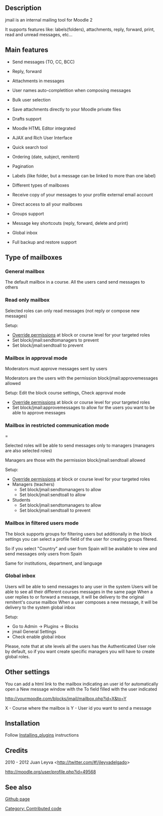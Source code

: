 == Description ==

jmail is an internal mailing tool for Moodle 2

It supports features like: labels(folders), attachments, reply, forward, print, read and unread messages, etc...

== Main features ==

* Send messages (TO, CC, BCC)

* Reply, forward

* Attachments in messages

* User names auto-completition when composing messages

* Bulk user selection

* Save attachments directly to your Moodle private files

* Drafts support

* Moodle HTML Editor integrated

* AJAX and Rich User Interface

* Quick search tool

* Ordering (date, subject, remitent)

* Pagination

* Labels (like folder, but a message can be linked to more than one label)

* Different types of mailboxes

* Receive copy of your messages to your profile external email account

* Direct access to all your mailboxes

* Groups support

* Message key shortcouts (reply, forward, delete and print)

* Global inbox

* Full backup and restore support


== Type of mailboxes ==

=== General mailbox ===

The default mailbox in a course. All the users cand send messages to others


=== Read only mailbox ===

Selected roles can only read messages (not reply or compose new messages)

Setup:
* [[Override permissions]] at block or course level for your targeted roles
* Set block/jmail:sendtomanagers to prevent
* Set block/jmail:sendtoall to prevent


=== Mailbox in approval mode ===

Moderators must approve messages sent by users

Moderators are the users with the permission block/jmail:approvemessages allowed

Setup:
Edit the block course settings, Check approval mode
* [[Override permissions]] at block or course level for your targeted roles
* Set block/jmail:approvemessages to allow for the users you want to be able to approve messages


=== Mailbox in restricted communication mode ====

Selected roles will be able to send messages only to managers (managers are also selected roles)

Managers are those with the permission block/jmail:sendtoall allowed

Setup:
* [[Override permissions]] at block or course level for your targeted roles
* Managers (teachers)
** Set block/jmail:sendtomanagers to allow
** Set block/jmail:sendtoall to allow
* Students
** Set block/jmail:sendtomanagers to allow
** Set block/jmail:sendtoall to prevent


=== Mailbox in filtered users mode ===

The block supports groups for filtering users but additionally in the block settings you can select a profile field of the user for creating groups fitered.

So if you select "Country" and user from Spain will be available to view and send messages only users from Spain

Same for institutions, department, and language


=== Global inbox ===

Users will be able to send messages to any user in the system
Users will be able to see all their different courses messages in the same page
When a user replies to or forward a message, it will be delivery to the original remitent's course mailbox
When a user composes a new message, it will be delivery to the system global inbox

Setup:
* Go to Admin -> Plugins -> Blocks
* jmail General Settings
* Check enable global inbox

Please, note that at site levels all the users has the Authenticated User role by default, so if you want create specific managers you will have to create global roles.

== Other settings ==

You can add a html link to the mailbox indicating an user id for automatically open a New message window with the To field filled with the user indicated

http://yourmoodle.com/blocks/jmail/mailbox.php?id=X&to=Y

X - Course where the mailbox is
Y - User id you want to send a message

== Installation ==

Follow [[Installing_plugins]] instructions


== Credits ==

2010 - 2012 Juan Leyva <http://twitter.com/#!/jleyvadelgado>

http://moodle.org/user/profile.php?id=49568


== See also ==

[https://github.com/jleyva/moodle-block_jmail Github page]

[[Category: Contributed code]]